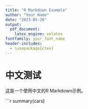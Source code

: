 ```yaml
---
title: "R Markdown Example"
author: "Your Name"
date: "2023-05-20"
output:
  pdf_document:
    latex_engine: xelatex
fontfamily: your_font_name
header-includes:
  - \usepackage{ctex}
---
```


# 中文测试

这是一个使用中文的R Markdown示例。

```r
summary(cars)
